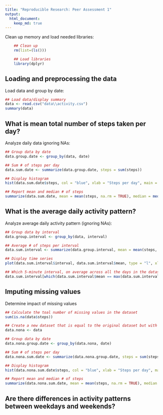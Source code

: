 ```yaml
---
title: "Reproducible Research: Peer Assessment 1"
output: 
  html_document:
    keep_md: true
---
```


Clean up memory and load needed libraries:
```r
    ## Clean up
    rm(list=(ls()))

    ## Load libraries
    library(dplyr)
```


## Loading and preprocessing the data

Load data and group by date:
```r
## Load data/display summary
data <- read.csv("data\\activity.csv")
summary(data)
```


## What is mean total number of steps taken per day?

Analyze daily data ignoring NAs:
```r
## Group data by date
data.group.date <- group_by(data, date)

## Sum # of steps per day
data.sum.date <- summarize(data.group.date, steps = sum(steps))

## Display histogram
hist(data.sum.date$steps, col = "blue", xlab = "Steps per day", main = "Total Number of Steps Taken Each Day")

## Report mean and median # of steps
summarize(data.sum.date, mean = mean(steps, na.rm = TRUE), median = median(steps, na.rm = TRUE))
```


## What is the average daily activity pattern?

Analyze average daily activity pattern (ignoring NAs):
```r
## Group data by interval
data.group.interval <- group_by(data, interval)

## Average # of steps per interval
data.sum.interval <- summarize(data.group.interval, mean = mean(steps, na.rm = TRUE))

## Display time series
plot(data.sum.interval$interval, data.sum.interval$mean, type = "l", xlab = "Interval", ylab = "Steps", main = "Average # of Steps Taken (averaged across all days)")

## Which 5-minute interval, on average across all the days in the dataset, contains the maximum number of steps
data.sum.interval[which(data.sum.interval$mean == max(data.sum.interval$mean)), ]
```


## Imputing missing values

Determine impact of missing values
```r
## Calculate the toal number of missing values in the dataset
sum(is.na(data$steps))

## Create a new dataset that is equal to the original dataset but with the missings data filled in
data.nona <- data

## Group data by date
data.nona.group.date <- group_by(data.nona, date)

## Sum # of steps per day
data.nona.sum.date <- summarize(data.nona.group.date, steps = sum(steps))

## Display histogram
hist(data.nona.sum.date$steps, col = "blue", xlab = "Steps per day", main = "Total Number of Steps Taken Each Day")

## Report mean and median # of steps
summarize(data.nona.sum.date, mean = mean(steps, na.rm = TRUE), median = median(steps, na.rm = TRUE))

```


## Are there differences in activity patterns between weekdays and weekends?

